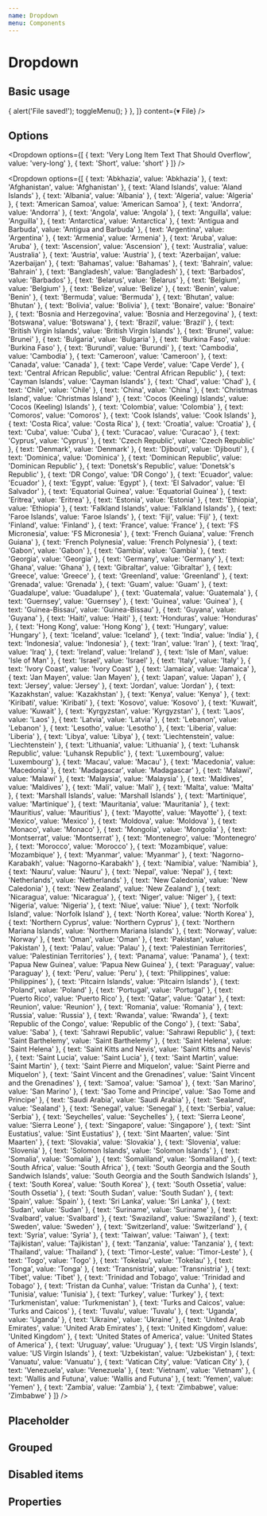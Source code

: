 ```yaml
---
name: Dropdown
menu: Components
---
```



# Dropdown

## Basic usage

<Playground>
  <div style={{ width: '90%'}}>
    <Dropdown
      options={[
        {
          text: 'Save…',
          value: 'bar',
          onClick: ({ toggleMenu }) => {
            alert('File saved!');
            toggleMenu();
          }
        },
      ]}
      content={<span>▾ File</span>}
    />
  </div>
</Playground>

## Options

<Playground>
  <div style={{ width: '90%'}}>
  <Dropdown
    options={[
      { text: 'Foo', value: 'foo' },
      { text: 'Bar', value: 'bar' },
      { text: 'Thisisaveryveryveryveryveryveryveryveryverylongtext', value: 'foobar' }
    ]}
  />

  <Dropdown
    options={[
      { text: 'Very Long Item Text That Should Overflow', value: 'very-long' },
      { text: 'Short', value: 'short' }
    ]}
  />

  <Dropdown
    options={[
      { text: 'Abkhazia', value: 'Abkhazia' },
      { text: 'Afghanistan', value: 'Afghanistan' },
      { text: 'Aland Islands', value: 'Aland Islands' },
      { text: 'Albania', value: 'Albania' },
      { text: 'Algeria', value: 'Algeria' },
      { text: 'American Samoa', value: 'American Samoa' },
      { text: 'Andorra', value: 'Andorra' },
      { text: 'Angola', value: 'Angola' },
      { text: 'Anguilla', value: 'Anguilla' },
      { text: 'Antarctica', value: 'Antarctica' },
      { text: 'Antigua and Barbuda', value: 'Antigua and Barbuda' },
      { text: 'Argentina', value: 'Argentina' },
      { text: 'Armenia', value: 'Armenia' },
      { text: 'Aruba', value: 'Aruba' },
      { text: 'Ascension', value: 'Ascension' },
      { text: 'Australia', value: 'Australia' },
      { text: 'Austria', value: 'Austria' },
      { text: 'Azerbaijan', value: 'Azerbaijan' },
      { text: 'Bahamas', value: 'Bahamas' },
      { text: 'Bahrain', value: 'Bahrain' },
      { text: 'Bangladesh', value: 'Bangladesh' },
      { text: 'Barbados', value: 'Barbados' },
      { text: 'Belarus', value: 'Belarus' },
      { text: 'Belgium', value: 'Belgium' },
      { text: 'Belize', value: 'Belize' },
      { text: 'Benin', value: 'Benin' },
      { text: 'Bermuda', value: 'Bermuda' },
      { text: 'Bhutan', value: 'Bhutan' },
      { text: 'Bolivia', value: 'Bolivia' },
      { text: 'Bonaire', value: 'Bonaire' },
      { text: 'Bosnia and Herzegovina', value: 'Bosnia and Herzegovina' },
      { text: 'Botswana', value: 'Botswana' },
      { text: 'Brazil', value: 'Brazil' },
      { text: 'British Virgin Islands', value: 'British Virgin Islands' },
      { text: 'Brunei', value: 'Brunei' },
      { text: 'Bulgaria', value: 'Bulgaria' },
      { text: 'Burkina Faso', value: 'Burkina Faso' },
      { text: 'Burundi', value: 'Burundi' },
      { text: 'Cambodia', value: 'Cambodia' },
      { text: 'Cameroon', value: 'Cameroon' },
      { text: 'Canada', value: 'Canada' },
      { text: 'Cape Verde', value: 'Cape Verde' },
      { text: 'Central African Republic', value: 'Central African Republic' },
      { text: 'Cayman Islands', value: 'Cayman Islands' },
      { text: 'Chad', value: 'Chad' },
      { text: 'Chile', value: 'Chile' },
      { text: 'China', value: 'China' },
      { text: 'Christmas Island', value: 'Christmas Island' },
      { text: 'Cocos (Keeling) Islands', value: 'Cocos (Keeling) Islands' },
      { text: 'Colombia', value: 'Colombia' },
      { text: 'Comoros', value: 'Comoros' },
      { text: 'Cook Islands', value: 'Cook Islands' },
      { text: 'Costa Rica', value: 'Costa Rica' },
      { text: 'Croatia', value: 'Croatia' },
      { text: 'Cuba', value: 'Cuba' },
      { text: 'Curacao', value: 'Curacao' },
      { text: 'Cyprus', value: 'Cyprus' },
      { text: 'Czech Republic', value: 'Czech Republic' },
      { text: 'Denmark', value: 'Denmark' },
      { text: 'Djibouti', value: 'Djibouti' },
      { text: 'Dominica', value: 'Dominica' },
      { text: 'Dominican Republic', value: 'Dominican Republic' },
      { text: 'Donetsk\'s Republic', value: 'Donetsk\'s Republic' },
      { text: 'DR Congo', value: 'DR Congo' },
      { text: 'Ecuador', value: 'Ecuador' },
      { text: 'Egypt', value: 'Egypt' },
      { text: 'El Salvador', value: 'El Salvador' },
      { text: 'Equatorial Guinea', value: 'Equatorial Guinea' },
      { text: 'Eritrea', value: 'Eritrea' },
      { text: 'Estonia', value: 'Estonia' },
      { text: 'Ethiopia', value: 'Ethiopia' },
      { text: 'Falkland Islands', value: 'Falkland Islands' },
      { text: 'Faroe Islands', value: 'Faroe Islands' },
      { text: 'Fiji', value: 'Fiji' },
      { text: 'Finland', value: 'Finland' },
      { text: 'France', value: 'France' },
      { text: 'FS Micronesia', value: 'FS Micronesia' },
      { text: 'French Guiana', value: 'French Guiana' },
      { text: 'French Polynesia', value: 'French Polynesia' },
      { text: 'Gabon', value: 'Gabon' },
      { text: 'Gambia', value: 'Gambia' },
      { text: 'Georgia', value: 'Georgia' },
      { text: 'Germany', value: 'Germany' },
      { text: 'Ghana', value: 'Ghana' },
      { text: 'Gibraltar', value: 'Gibraltar' },
      { text: 'Greece', value: 'Greece' },
      { text: 'Greenland', value: 'Greenland' },
      { text: 'Grenada', value: 'Grenada' },
      { text: 'Guam', value: 'Guam' },
      { text: 'Guadalupe', value: 'Guadalupe' },
      { text: 'Guatemala', value: 'Guatemala' },
      { text: 'Guernsey', value: 'Guernsey' },
      { text: 'Guinea', value: 'Guinea' },
      { text: 'Guinea-Bissau', value: 'Guinea-Bissau' },
      { text: 'Guyana', value: 'Guyana' },
      { text: 'Haiti', value: 'Haiti' },
      { text: 'Honduras', value: 'Honduras' },
      { text: 'Hong Kong', value: 'Hong Kong' },
      { text: 'Hungary', value: 'Hungary' },
      { text: 'Iceland', value: 'Iceland' },
      { text: 'India', value: 'India' },
      { text: 'Indonesia', value: 'Indonesia' },
      { text: 'Iran', value: 'Iran' },
      { text: 'Iraq', value: 'Iraq' },
      { text: 'Ireland', value: 'Ireland' },
      { text: 'Isle of Man', value: 'Isle of Man' },
      { text: 'Israel', value: 'Israel' },
      { text: 'Italy', value: 'Italy' },
      { text: 'Ivory Coast', value: 'Ivory Coast' },
      { text: 'Jamaica', value: 'Jamaica' },
      { text: 'Jan Mayen', value: 'Jan Mayen' },
      { text: 'Japan', value: 'Japan' },
      { text: 'Jersey', value: 'Jersey' },
      { text: 'Jordan', value: 'Jordan' },
      { text: 'Kazakhstan', value: 'Kazakhstan' },
      { text: 'Kenya', value: 'Kenya' },
      { text: 'Kiribati', value: 'Kiribati' },
      { text: 'Kosovo', value: 'Kosovo' },
      { text: 'Kuwait', value: 'Kuwait' },
      { text: 'Kyrgyzstan', value: 'Kyrgyzstan' },
      { text: 'Laos', value: 'Laos' },
      { text: 'Latvia', value: 'Latvia' },
      { text: 'Lebanon', value: 'Lebanon' },
      { text: 'Lesotho', value: 'Lesotho' },
      { text: 'Liberia', value: 'Liberia' },
      { text: 'Libya', value: 'Libya' },
      { text: 'Liechtenstein', value: 'Liechtenstein' },
      { text: 'Lithuania', value: 'Lithuania' },
      { text: 'Luhansk Republic', value: 'Luhansk Republic' },
      { text: 'Luxembourg', value: 'Luxembourg' },
      { text: 'Macau', value: 'Macau' },
      { text: 'Macedonia', value: 'Macedonia' },
      { text: 'Madagascar', value: 'Madagascar' },
      { text: 'Malawi', value: 'Malawi' },
      { text: 'Malaysia', value: 'Malaysia' },
      { text: 'Maldives', value: 'Maldives' },
      { text: 'Mali', value: 'Mali' },
      { text: 'Malta', value: 'Malta' },
      { text: 'Marshall Islands', value: 'Marshall Islands' },
      { text: 'Martinique', value: 'Martinique' },
      { text: 'Mauritania', value: 'Mauritania' },
      { text: 'Mauritius', value: 'Mauritius' },
      { text: 'Mayotte', value: 'Mayotte' },
      { text: 'Mexico', value: 'Mexico' },
      { text: 'Moldova', value: 'Moldova' },
      { text: 'Monaco', value: 'Monaco' },
      { text: 'Mongolia', value: 'Mongolia' },
      { text: 'Montserrat', value: 'Montserrat' },
      { text: 'Montenegro', value: 'Montenegro' },
      { text: 'Morocco', value: 'Morocco' },
      { text: 'Mozambique', value: 'Mozambique' },
      { text: 'Myanmar', value: 'Myanmar' },
      { text: 'Nagorno-Karabakh', value: 'Nagorno-Karabakh' },
      { text: 'Namibia', value: 'Namibia' },
      { text: 'Nauru', value: 'Nauru' },
      { text: 'Nepal', value: 'Nepal' },
      { text: 'Netherlands', value: 'Netherlands' },
      { text: 'New Caledonia', value: 'New Caledonia' },
      { text: 'New Zealand', value: 'New Zealand' },
      { text: 'Nicaragua', value: 'Nicaragua' },
      { text: 'Niger', value: 'Niger' },
      { text: 'Nigeria', value: 'Nigeria' },
      { text: 'Niue', value: 'Niue' },
      { text: 'Norfolk Island', value: 'Norfolk Island' },
      { text: 'North Korea', value: 'North Korea' },
      { text: 'Northern Cyprus', value: 'Northern Cyprus' },
      { text: 'Northern Mariana Islands', value: 'Northern Mariana Islands' },
      { text: 'Norway', value: 'Norway' },
      { text: 'Oman', value: 'Oman' },
      { text: 'Pakistan', value: 'Pakistan' },
      { text: 'Palau', value: 'Palau' },
      { text: 'Palestinian Territories', value: 'Palestinian Territories' },
      { text: 'Panama', value: 'Panama' },
      { text: 'Papua New Guinea', value: 'Papua New Guinea' },
      { text: 'Paraguay', value: 'Paraguay' },
      { text: 'Peru', value: 'Peru' },
      { text: 'Philippines', value: 'Philippines' },
      { text: 'Pitcairn Islands', value: 'Pitcairn Islands' },
      { text: 'Poland', value: 'Poland' },
      { text: 'Portugal', value: 'Portugal' },
      { text: 'Puerto Rico', value: 'Puerto Rico' },
      { text: 'Qatar', value: 'Qatar' },
      { text: 'Reunion', value: 'Reunion' },
      { text: 'Romania', value: 'Romania' },
      { text: 'Russia', value: 'Russia' },
      { text: 'Rwanda', value: 'Rwanda' },
      { text: 'Republic of the Congo', value: 'Republic of the Congo' },
      { text: 'Saba', value: 'Saba' },
      { text: 'Sahrawi Republic', value: 'Sahrawi Republic' },
      { text: 'Saint Barthelemy', value: 'Saint Barthelemy' },
      { text: 'Saint Helena', value: 'Saint Helena' },
      { text: 'Saint Kitts and Nevis', value: 'Saint Kitts and Nevis' },
      { text: 'Saint Lucia', value: 'Saint Lucia' },
      { text: 'Saint Martin', value: 'Saint Martin' },
      { text: 'Saint Pierre and Miquelon', value: 'Saint Pierre and Miquelon' },
      { text: 'Saint Vincent and the Grenadines', value: 'Saint Vincent and the Grenadines' },
      { text: 'Samoa', value: 'Samoa' },
      { text: 'San Marino', value: 'San Marino' },
      { text: 'Sao Tome and Principe', value: 'Sao Tome and Principe' },
      { text: 'Saudi Arabia', value: 'Saudi Arabia' },
      { text: 'Sealand', value: 'Sealand' },
      { text: 'Senegal', value: 'Senegal' },
      { text: 'Serbia', value: 'Serbia' },
      { text: 'Seychelles', value: 'Seychelles' },
      { text: 'Sierra Leone', value: 'Sierra Leone' },
      { text: 'Singapore', value: 'Singapore' },
      { text: 'Sint Eustatius', value: 'Sint Eustatius' },
      { text: 'Sint Maarten', value: 'Sint Maarten' },
      { text: 'Slovakia', value: 'Slovakia' },
      { text: 'Slovenia', value: 'Slovenia' },
      { text: 'Solomon Islands', value: 'Solomon Islands' },
      { text: 'Somalia', value: 'Somalia' },
      { text: 'Somaliland', value: 'Somaliland' },
      { text: 'South Africa', value: 'South Africa' },
      { text: 'South Georgia and the South Sandwich Islands', value: 'South Georgia and the South Sandwich Islands' },
      { text: 'South Korea', value: 'South Korea' },
      { text: 'South Ossetia', value: 'South Ossetia' },
      { text: 'South Sudan', value: 'South Sudan' },
      { text: 'Spain', value: 'Spain' },
      { text: 'Sri Lanka', value: 'Sri Lanka' },
      { text: 'Sudan', value: 'Sudan' },
      { text: 'Suriname', value: 'Suriname' },
      { text: 'Svalbard', value: 'Svalbard' },
      { text: 'Swaziland', value: 'Swaziland' },
      { text: 'Sweden', value: 'Sweden' },
      { text: 'Switzerland', value: 'Switzerland' },
      { text: 'Syria', value: 'Syria' },
      { text: 'Taiwan', value: 'Taiwan' },
      { text: 'Tajikistan', value: 'Tajikistan' },
      { text: 'Tanzania', value: 'Tanzania' },
      { text: 'Thailand', value: 'Thailand' },
      { text: 'Timor-Leste', value: 'Timor-Leste' },
      { text: 'Togo', value: 'Togo' },
      { text: 'Tokelau', value: 'Tokelau' },
      { text: 'Tonga', value: 'Tonga' },
      { text: 'Transnistria', value: 'Transnistria' },
      { text: 'Tibet', value: 'Tibet' },
      { text: 'Trinidad and Tobago', value: 'Trinidad and Tobago' },
      { text: 'Tristan da Cunha', value: 'Tristan da Cunha' },
      { text: 'Tunisia', value: 'Tunisia' },
      { text: 'Turkey', value: 'Turkey' },
      { text: 'Turkmenistan', value: 'Turkmenistan' },
      { text: 'Turks and Caicos', value: 'Turks and Caicos' },
      { text: 'Tuvalu', value: 'Tuvalu' },
      { text: 'Uganda', value: 'Uganda' },
      { text: 'Ukraine', value: 'Ukraine' },
      { text: 'United Arab Emirates', value: 'United Arab Emirates' },
      { text: 'United Kingdom', value: 'United Kingdom' },
      { text: 'United States of America', value: 'United States of America' },
      { text: 'Uruguay', value: 'Uruguay' },
      { text: 'US Virgin Islands', value: 'US Virgin Islands' },
      { text: 'Uzbekistan', value: 'Uzbekistan' },
      { text: 'Vanuatu', value: 'Vanuatu' },
      { text: 'Vatican City', value: 'Vatican City' },
      { text: 'Venezuela', value: 'Venezuela' },
      { text: 'Vietnam', value: 'Vietnam' },
      { text: 'Wallis and Futuna', value: 'Wallis and Futuna' },
      { text: 'Yemen', value: 'Yemen' },
      { text: 'Zambia', value: 'Zambia' },
      { text: 'Zimbabwe', value: 'Zimbabwe' }
    ]}
  />
  </div>
</Playground>

## Placeholder

<Playground>
  <div style={{ width: '90%'}}>
  <Dropdown placeholder='Placeholder' />
  </div>
</Playground>

## Grouped

<Playground>
  <div style={{ width: '90%'}}>
    <Dropdown
      options={[
        { text: 'Uzbekistan', value: 'Uzbekistan', group: 'Africa' },
        { text: 'Vanuatu', value: 'Vanuatu', group: 'Africa' },
        { text: 'Vatican City', value: 'Vatican City', group: 'Africa' },
        { text: 'Venezuela', value: 'Venezuela', group: 'Africa' },
        { text: 'Vietnam', value: 'Vietnam', group: 'Africa' },
        { text: 'Wallis and Futuna', value: 'Wallis and Futuna', group: 'Africa' },
        { text: 'Yemen', value: 'Yemen', group: 'Africa' },
        { text: 'Zambia', value: 'Zambia', group: 'Africa' },
        { text: 'Zimbabwe', value: 'Zimbabwe', group: 'Africa' },
        { text: 'Uzbekistan', value: 'Uzbekistan', group: 'Europe' },
        { text: 'Vanuatu', value: 'Vanuatu', group: 'Europe' },
        { text: 'Vatican City', value: 'Vatican City', group: 'Europe' },
        { text: 'Venezuela', value: 'Venezuela', group: 'Europe' },
        { text: 'Vietnam', value: 'Vietnam', group: 'Europe' },
        { text: 'Wallis and Futuna', value: 'Wallis and Futuna', group: 'Europe' },
        { text: 'Yemen', value: 'Yemen', group: 'Europe' },
        { text: 'Zambia', value: 'Zambia', group: 'Europe' },
        {
          text: 'AveryveryveryveryveryveryveryBigCountry',
          value: 'AveryveryveryveryveryveryveryBigCountry',
          group: 'thisaveryveryveryveryveryveryveryhugegroup'
        }
      ]}
    />
  </div>
</Playground>

## Disabled items

<Playground>
  <div style={{ width: '90%'}}>
    <Dropdown
      options={[
        { text: 'Uzbekistan', value: 'Uzbekistan' },
        { text: 'Vanuatu', value: 'Vanuatu', disabled },
        { text: 'Vatican City', value: 'Vatican City' },
        { text: 'Venezuela', value: 'Venezuela' },
        { text: 'Vietnam', value: 'Vietnam' },
      ]}
    />
  </div>
</Playground>

## Properties

<Props of={Dropdown}></Props>
